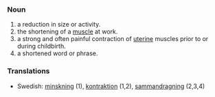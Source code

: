 ===Noun===
#a reduction in size or activity.
#the shortening of a [[muscle]] at work.
#a strong and often painful contraction of [[uterine]] muscles prior to or during childbirth.
#a shortened word or phrase.

===Translations===
*Swedish: [[minskning]] (1), [[kontraktion]] (1,2), [[sammandragning]] (2,3,4)